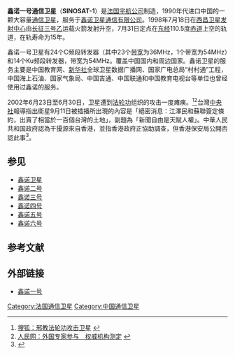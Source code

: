 '''鑫诺一号通信卫星'''（'''SINOSAT-1'''）是[[法国宇航公司|法国宇航公司]]制造，1990年代进口中国的一颗大容量[[通信卫星|通信卫星]]，服务于[[鑫诺卫星通信有限公司|鑫诺卫星通信有限公司]]。1998年7月18日在[[西昌卫星发射中心|西昌卫星发射中心]]由[[长征三号乙|长征三号乙]]运载火箭发射升空，7月31日定点在[[东经|东经]]110.5度[[赤道|赤道]]上空的轨道，在轨寿命为15年。

鑫诺一号卫星有24个C频段转发器（其中23个[[带宽|带宽]]为36MHz，1个带宽为54MHz）和14个Ku频段转发器，带宽为54MHz。覆盖中国国内和周边国家。鑫诺卫星的服务主要是中国教育网、[[新华社|新华社]]全球卫星数据广播网、国家广电总局“村村通”工程，中国海上石油、国家气象局、中国吉通、中国联通和中国教育电视台等单位也曾经使用过鑫诺的服务。

2002年6月23日至6月30日，卫星遭到[[法轮功|法轮功]]组织的攻击一度瘫痪。<ref>[http://news.sohu.com/15/82/subject202058215.shtml 搜狐：邪教法轮功攻击卫星] {{webarchive|url=https://web.archive.org/web/20100106075316/http://news.sohu.com/15/82/subject202058215.shtml |date=2010-01-06 }}</ref><ref>[http://www.people.com.cn/GB/paper68/7377/709738.html 人民网：外国专家参与　权威机构测定] {{webarchive|url=https://web.archive.org/web/20140903212441/http://www.people.com.cn/GB/paper68/7377/709738.html |date=2014-09-03 }}</ref>台灣[[中央社|中央社]]報導指出衛星9月11日被插播所出現的內容是「絕密消息：江澤民和蘇聯簽定條約，出賣了相當於一百個台灣的土地」，副題為「新聞自由是天賦人權」。中華人民共和国政府認為干擾源來自香港，並指香港政府正協助調查，但香港保安局公開否認此事<ref>{{cite news|author=吳顯光|title=衛星插播「江賣國」中共炒作攻擊法輪功|url=http://www.epochtimes.com/b5/2/9/29/n219318.htm|newspaper=[[中央通訊社|中央通訊社]]|date=2002-09-28|deadurl=no|archiveurl=https://web.archive.org/web/20140903092645/http://www.epochtimes.com/b5/2/9/29/n219318.htm|archivedate=2014-09-03|df=}}</ref>。

==参见==
*[[鑫诺卫星|鑫诺卫星]]
*[[鑫诺二号|鑫诺二号]]
*[[鑫诺三号|鑫诺三号]]
*[[鑫诺四号|鑫诺四号]]
*[[鑫诺五号|鑫诺五号]]
*[[鑫诺六号|鑫诺六号]]

==参考文献==
<div class="references-small">
<references />
</div>

==外部链接==
* [http://www.sinosatcom.com/system1.htm 鑫诺一号]{{dead link|date=2018年4月 |bot=InternetArchiveBot |fix-attempted=yes }}

{{航天小作品}}
{{China-spacecraft-stub}}
[[Category:法国通信卫星|Category:法国通信卫星]]
[[Category:中国通信卫星|Category:中国通信卫星]]